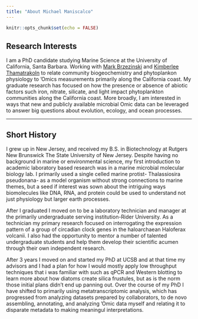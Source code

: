 ```yaml
---
title: "About Michael Maniscalco"
---
```


```r
knitr::opts_chunk$set(echo = FALSE)
```

## Research Interests

I am a PhD candidate studying Marine Science at the University of California, Santa Barbara. Working with <a href="https://msi.ucsb.edu/people/faculty/mark-brzezinski">Mark Brzezinski</a> and <a href="https://marine.rutgers.edu/team/kim-thamatrakoln/">Kimberlee Thamatrakoln</a> to relate community biogeochemistry and phytoplankon physiology to 'Omics measurements primarily along the California coast. My graduate research has focused on how the presence or absence of abiotic factors such iron, nitrate, silicate, and light impact phytoplankton communities along the California coast. More broadly, I am interested in ways that new and publicly available microbial Omic data can be leveraged to answer big questions about evolution, ecology, and ocean processes.

***

## Short History

I grew up in New Jersey, and received my B.S. in Biotechnology at Rutgers New Brunswick The State University of New Jersey. Despite having no background in marine or environmental science, my first introduction to academic laboratory based research was in a marine microbial molecular biology lab. I primarily used a single celled marine protist- Thalassiosira pseudonana- as a model organism without strong connections to marine themes, but a seed if interest was sown about the intriguing ways biomolecules like DNA, RNA, and protein could be used to understand not just physiology but larger earth processes.

After I graduated I moved on to be a laboratory technician and manager at the primarily undergraduate serving institution-Rider University. As a technician my primary research focused on interrogating the expression pattern of a group of circadian clock genes in the haloarchaean Haloferax volcanii. I also had the opportunity to mentor a number of talented undergraduate students and help them develop their scientific acumen through their own independent research.  

After 3 years I moved on and started my PhD at UCSB and at that time my advisors and I had a plan for how I would mostly apply low throughput techniques that i was familiar with such as qPCR and Western blotting to learn more about how diatoms create silica frustules, but as is the norm those initial plans didn’t end up panning out. Over the course of my PhD I have shifted to primarily using metatranscriptomic analysis, which has progressed from analyzing datasets prepared by collaborators, to de novo assembling, annotating, and analyzing 'Omic data myself and relating it to disparate metadata to making meaningul interpretations.  

